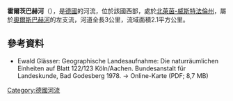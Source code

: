 {{Coord|50|50|14.38|N|7|13|57.48|E|display=title}}

'''霍爾茨巴赫河'''（{{lang-de|Holzbach}}），是[[德國|德國]]的河流，位於該國西部，處於[[北萊茵-威斯特法倫州|北萊茵-威斯特法倫州]]，屬於[[奧爾斯巴赫河|奧爾斯巴赫河]]的左支流，河道全長3公里，流域面積2.1平方公里。

==參考資料==
* Ewald Glässer: Geographische Landesaufnahme: Die naturräumlichen Einheiten auf Blatt 122/123 Köln/Aachen. Bundesanstalt für Landeskunde, Bad Godesberg 1978. → Online-Karte (PDF; 8,7 MB)

{{Germany-geo-stub}}
[[Category:德國河流|Category:德國河流]]